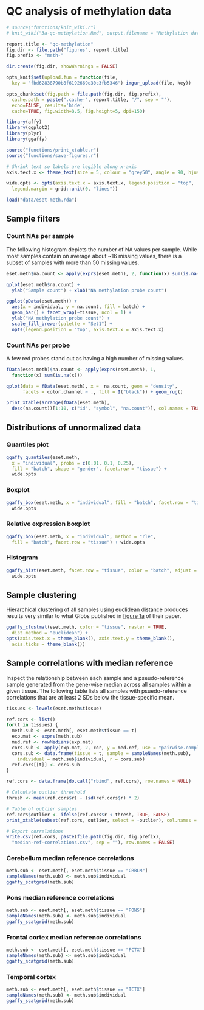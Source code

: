 # QC analysis of methylation data

```r
# source("functions/knit_wiki.r")
# knit_wiki("3a-qc-methylation.Rmd", output.filename = "Methylation data QC analysis")

report.title <- "qc-methylation"
fig.dir <- file.path("figures", report.title)
fig.prefix <- "meth-"

dir.create(fig.dir, showWarnings = FALSE)

opts_knit$set(upload.fun = function(file, 
  key = "fbd62838790b8f6192669e30c3fb5346") imgur_upload(file, key))

opts_chunk$set(fig.path = file.path(fig.dir, fig.prefix),
  cache.path = paste(".cache-", report.title, "/", sep = ""),
  echo=FALSE, results='hide',
  cache=TRUE, fig.width=8.5, fig.height=5, dpi=150)
```

```r
library(affy)
library(ggplot2)
library(plyr)
library(ggaffy)

source("functions/print_xtable.r")
source("functions/save-figures.r")
```

```r
# Shrink text so labels are legible along x-axis
axis.text.x <- theme_text(size = 5, colour = "grey50", angle = 90, hjust = 1)

wide.opts <- opts(axis.text.x = axis.text.x, legend.position = "top",
  legend.margin = grid::unit(0, "lines"))
```


```r
load("data/eset-meth.rda")
```

## Sample filters

### Count NAs per sample
The following histogram depicts the number of NA values per sample. While most samples contain on average about ~16 missing values, there is a subset of samples with more than 50 missing values. 

```r
eset.meth$na.count <- apply(exprs(eset.meth), 2, function(x) sum(is.na(x)))

qplot(eset.meth$na.count) + 
  ylab("Sample count") + xlab("NA methylation probe count")
```

```r
ggplot(pData(eset.meth)) + 
  aes(x = individual, y = na.count, fill = batch) +
  geom_bar() + facet_wrap(~tissue, ncol = 1) +
  ylab("NA methylation probe count") +
  scale_fill_brewer(palette = "Set1") +
  opts(legend.position = "top", axis.text.x = axis.text.x)
```

### Count NAs per probe
A few red probes stand out as having a high number of missing values.

```r
fData(eset.meth)$na.count <- apply(exprs(eset.meth), 1, 
  function(x) sum(is.na(x)))

qplot(data = fData(eset.meth), x =  na.count, geom = "density",
      facets = color.channel ~ ., fill = I("black")) + geom_rug()
```

```r
print_xtable(arrange(fData(eset.meth), 
  desc(na.count))[1:10, c("id", "symbol", "na.count")], col.names = TRUE)
```


## Distributions of unnormalized data

### Quantiles plot
```r
ggaffy_quantiles(eset.meth,
  x = "individual", probs = c(0.01, 0.1, 0.25),
  fill = "batch", shape = "gender", facet.row = "tissue") +
  wide.opts
```

### Boxplot
```r
ggaffy_box(eset.meth, x = "individual", fill = "batch", facet.row = "tissue") +
  wide.opts
```

### Relative expression boxplot
```r
ggaffy_box(eset.meth, x = "individual", method = "rle",
  fill = "batch", facet.row = "tissue") + wide.opts
```

### Histogram
```r
ggaffy_hist(eset.meth, facet.row = "tissue", color = "batch", adjust = 0.5) +
  wide.opts
```

## Sample clustering
Hierarchical clustering of all samples using euclidean distance produces results very similar to what Gibbs published in [figure 1a](http://www.plosgenetics.org/article/info:doi/10.1371/journal.pgen.1000952?imageURI=info:doi/10.1371/journal.pgen.1000952.g001) of their paper.

```r
ggaffy_clustmat(eset.meth, color = "tissue", raster = TRUE, 
  dist.method = "euclidean") + 
opts(axis.text.x = theme_blank(), axis.text.y = theme_blank(),
  axis.ticks = theme_blank())
```

## Sample correlations with median reference
Inspect the relationship between each sample and a pseudo-reference sample generated from the gene-wise median across all samples within a given tissue. The following table lists all samples with psuedo-reference correlations that are at least 2 SDs below the tissue-specific mean. 

```r
tissues <- levels(eset.meth$tissue)

ref.cors <- list()
for(t in tissues) {
  meth.sub <- eset.meth[, eset.meth$tissue == t]
  exp.mat <- exprs(meth.sub)
  med.ref <- rowMedians(exp.mat)
  cors.sub <- apply(exp.mat, 2, cor, y = med.ref, use = "pairwise.complete")
  cors.sub <- data.frame(tissue = t, sample = sampleNames(meth.sub),
    individual = meth.sub$individual, r = cors.sub)
  ref.cors[[t]] <- cors.sub
}

ref.cors <- data.frame(do.call("rbind", ref.cors), row.names = NULL)

# Calculate outlier threshold
thresh <- mean(ref.cors$r) - (sd(ref.cors$r) * 2)

# Table of outlier samples
ref.cors$outlier <- ifelse(ref.cors$r < thresh, TRUE, FALSE)
print_xtable(subset(ref.cors, outlier, select = -outlier), col.names = TRUE)

# Export correlations
write.csv(ref.cors, paste(file.path(fig.dir, fig.prefix), 
  "median-ref-correlations.csv", sep = ""), row.names = FALSE)
```


### Cerebellum median reference correlations
```r
meth.sub <- eset.meth[, eset.meth$tissue == "CRBLM"]
sampleNames(meth.sub) <- meth.sub$individual
ggaffy_scatgrid(meth.sub)
```

### Pons median reference correlations
```r
meth.sub <- eset.meth[, eset.meth$tissue == "PONS"]
sampleNames(meth.sub) <- meth.sub$individual
ggaffy_scatgrid(meth.sub)
```

### Frontal cortex median reference correlations
```r
meth.sub <- eset.meth[, eset.meth$tissue == "FCTX"]
sampleNames(meth.sub) <- meth.sub$individual
ggaffy_scatgrid(meth.sub)
```

### Temporal cortex
```r
meth.sub <- eset.meth[, eset.meth$tissue == "TCTX"]
sampleNames(meth.sub) <- meth.sub$individual
ggaffy_scatgrid(meth.sub)
```